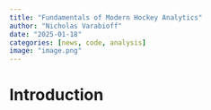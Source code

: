 ```yaml
---
title: "Fundamentals of Modern Hockey Analytics"
author: "Nicholas Varabioff"
date: "2025-01-18"
categories: [news, code, analysis]
image: "image.png"
---
```


# Introduction